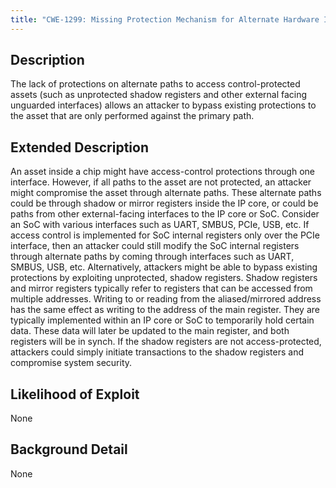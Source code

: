 ```yaml
---
title: "CWE-1299: Missing Protection Mechanism for Alternate Hardware Interface"
---
```


## Description
The lack of protections on alternate paths to access
                control-protected assets (such as unprotected shadow registers
                and other external facing unguarded interfaces) allows an
                attacker to bypass existing protections to the asset that are
		only performed against the primary path.

## Extended Description

An asset inside a chip might have access-control
                    protections through one interface. However, if all paths to
                    the asset are not protected, an attacker might compromise
                    the asset through alternate paths. These alternate paths
                    could be through shadow or mirror registers inside the IP
                    core, or could be paths from other external-facing
                    interfaces to the IP core or SoC.
Consider an SoC with various interfaces such as UART,
                    SMBUS, PCIe, USB, etc. If access control is implemented for
                    SoC internal registers only over the PCIe interface, then
                    an attacker could still modify the SoC internal registers
                    through alternate paths by coming through interfaces such
                    as UART, SMBUS, USB, etc. 
Alternatively, attackers might be able to bypass
                    existing protections by exploiting unprotected, shadow
                    registers. Shadow registers and mirror registers typically
                    refer to registers that can be accessed from multiple
                    addresses. Writing to or reading from the aliased/mirrored
                    address has the same effect as writing to the address of
                    the main register. They are typically implemented within an
                    IP core or SoC to temporarily hold certain data. These data
                    will later be updated to the main register, and both
                    registers will be in synch. If the shadow registers are not
                    access-protected, attackers could simply initiate
                    transactions to the shadow registers and compromise system
                    security. 


## Likelihood of Exploit
None

## Background Detail
None
        